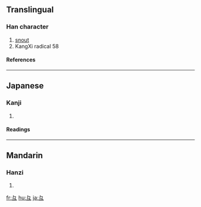 {{see|彐}}

==Translingual==
{{Han stroke|[[Image:彑-order.gif]]}}
===Han character===
{{Han char|rn=58|rad=彐|as=00|sn=3|four=|canj=女弓一 (VNM)}}
# [[snout]]
# KangXi radical 58
====References====
{{Han ref|kx=0362.050|dkj=09909|dj=0680.120|hdz=20960.100|uh=5F51|ud=24401}}
----

==Japanese==
===Kanji===
{{ja-kanji|grade=|rs=彐00}}
# {{defn|Japanese}} 
====Readings====
{{ja-readings|on=[[けい]] (kei)|kun=}}
----
==Mandarin==
===Hanzi===
{{cmn-hanzi|pin=[[jì]] ([[ji4]])|wg=chi<sup>4</sup>}}
# {{defn|Mandarin}}

[[fr:彑]]
[[hu:彑]]
[[ja:彑]]
